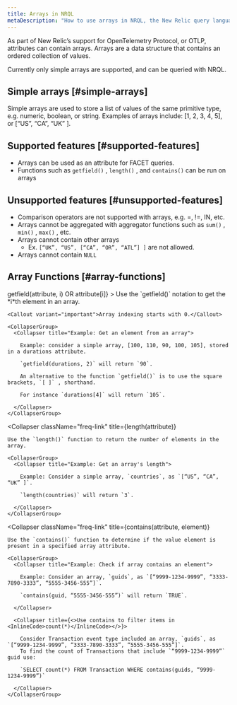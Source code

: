 ```yaml
---
title: Arrays in NRQL
metaDescription: "How to use arrays in NRQL, the New Relic query language"
---
```


As part of New Relic’s support for OpenTelemetry Protocol, or OTLP, attributes can contain arrays.
Arrays are a data structure that contains an ordered collection of values.

Currently only simple arrays are supported, and can be queried with NRQL.

## Simple arrays [#simple-arrays]

Simple arrays are used to store a list of values of the same primitive type, e.g. numeric, boolean, or string. Examples of arrays include: [1, 2, 3, 4, 5], or [“US”, “CA”, “UK” ].

## Supported features [#supported-features]

* Arrays can be used as an attribute for FACET queries.
* Functions such as `getfield()` , `length()` , and `contains()` can be run on arrays

## Unsupported features [#unsupported-features]

* Comparison operators are not supported with arrays, e.g. =, !=, IN, etc.
* Arrays cannot be aggregated with aggregator functions such as `sum()` , `min()` , `max()` , etc.
* Arrays cannot contain other arrays
  * Ex. `[“UK”, “US”, [“CA”, “OR”, “ATL”] ]` are not allowed.
* Arrays cannot contain `NULL`

## Array Functions [#array-functions]

<CollapserGroup>
  <Collapser
    className="freq-link"
    title={<InlineCode>getfield(attribute, i) OR attribute[i]</InlineCode>}
  >
    Use the `getfield()` notation to get the *i*th element in an array.

    <Callout variant="important">Array indexing starts with 0.</Callout>

    <CollapserGroup>
      <Collapser title="Example: Get an element from an array">

        Example: consider a simple array, [100, 110, 90, 100, 105], stored in a durations attribute.

        `getfield(durations, 2)` will return `90`.

        An alternative to the function `getfield()` is to use the square brackets, `[ ]` , shorthand.

        For instance `durations[4]` will return `105`.

      </Collapser>
    </CollapserGroup>
  </Collapser>

  <Collapser
    className="freq-link"
    title={<InlineCode>length(attribute)</InlineCode>}
  >
    Use the `length()` function to return the number of elements in the array.

    <CollapserGroup>
      <Collapser title="Example: Get an array's length">

        Example: Consider a simple array, `countries`, as `[“US”, “CA”, “UK” ]`.

        `length(countries)` will return `3`.

      </Collapser>
    </CollapserGroup>
  </Collapser>

  <Collapser
   className="freq-link"
   title={<InlineCode>contains(attribute, element)</InlineCode>}
  >
    Use the `contains()` function to determine if the value element is present in a specified array attribute.

    <CollapserGroup>
      <Collapser title="Example: Check if array contains an element">

        Example: Consider an array, `guids`, as `[“9999-1234-9999”, “3333-7890-3333”, “5555-3456-555”]`.

        `contains(guid, “5555-3456-555”)` will return `TRUE`.

      </Collapser>

      <Collapser title={<>Use contains to filter items in <InlineCode>count(*)</InlineCode></>}>

        Consider Transaction event type included an array, `guids`, as `[“9999-1234-9999”, “3333-7890-3333”, “5555-3456-555”]`.
        To find the count of Transactions that include `“9999-1234-9999”` guid use:

        `SELECT count(*) FROM Transaction WHERE contains(guids, “9999-1234-9999”)`

      </Collapser>
    </CollapserGroup>

  </Collapser>
</CollapserGroup>

